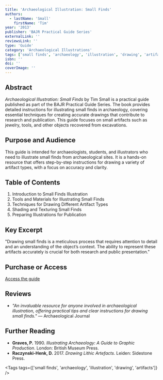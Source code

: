 ```yaml
---
title: 'Archaeological Illustration: Small Finds'
authors:
  - lastName: 'Small'
    firstName: 'Tim'
year: '2013'
publisher: 'BAJR Practical Guide Series'
externalLink: ''
reviewsLink: ''
type: 'Guide'
category: 'Archaeological Illustrations'
tags: ['small finds', 'archaeology', 'illustration', 'drawing', 'artifacts']
isbn: ''
doi: ''
coverImage: ''
---
```


## Abstract

_Archaeological Illustration: Small Finds_ by Tim Small is a practical guide published as part of the BAJR Practical Guide Series. The book provides detailed instructions for illustrating small finds in archaeology, covering essential techniques for creating accurate drawings that contribute to research and publication. This guide focuses on small artifacts such as jewelry, tools, and other objects recovered from excavations.

## Purpose and Audience

This guide is intended for archaeologists, students, and illustrators who need to illustrate small finds from archaeological sites. It is a hands-on resource that offers step-by-step instructions for drawing a variety of artifact types, with a focus on accuracy and clarity.

## Table of Contents

1. Introduction to Small Finds Illustration
2. Tools and Materials for Illustrating Small Finds
3. Techniques for Drawing Different Artifact Types
4. Shading and Texturing Small Finds
5. Preparing Illustrations for Publication

## Key Excerpt

"Drawing small finds is a meticulous process that requires attention to detail and an understanding of the object’s context. The ability to represent these artifacts accurately is crucial for both research and public presentation."

## Purchase or Access

[Access the guide](http://www.bajr.org/BAJRGuides/31IllustratingSmallFinds.pdf)

## Reviews

- _"An invaluable resource for anyone involved in archaeological illustration, offering practical tips and clear instructions for drawing small finds."_ — Archaeological Journal

## Further Reading

- **Graves, P.** 1990. _Illustrating Archaeology: A Guide to Graphic Production_. London: British Museum Press.
- **Raczynski-Henk, D.** 2017. _Drawing Lithic Artefacts_. Leiden: Sidestone Press.

<Tags tags={['small finds', 'archaeology', 'illustration', 'drawing', 'artifacts']} />
